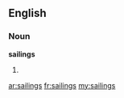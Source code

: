 ==English==

===Noun===
'''sailings'''

# {{plural of|[[sailing]]}}

[[ar:sailings]]
[[fr:sailings]]
[[my:sailings]]